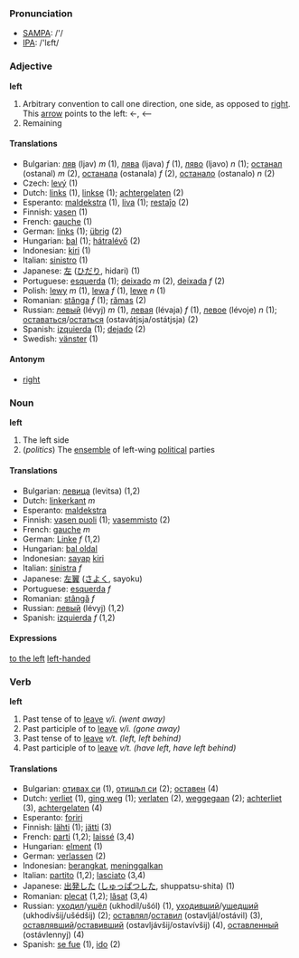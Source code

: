 === Pronunciation ===
*[[w:SAMPA|SAMPA]]: /'/
*[[w:IPA|IPA]]: /'lεft/

=== Adjective ===
'''left'''
# Arbitrary convention to call one direction, one side, as opposed to [[right]]. This [[arrow]] points to the left: &larr;, <--
# Remaining

==== Translations ====

*Bulgarian: [[ляв]] (ljav) ''m'' (1), [[лява]] (ljava) ''f'' (1), [[ляво]] (ljavo) ''n'' (1); [[останал]] (ostanal) ''m'' (2), [[останала]] (ostanala) ''f'' (2), [[останало]] (ostanalo) ''n'' (2)
*Czech: [[levý]] (1)
*Dutch: [[links]] (1), [[linkse]] (1); [[achtergelaten]] (2)
*Esperanto: [[maldekstra]] (1), [[liva]] (1); [[restaĵo]] (2)
*Finnish: [[vasen]] (1)
*French: [[gauche]] (1)
*German: [[links]] (1); [[übrig]] (2)
*Hungarian: [[bal]] (1); [[hátralévő]] (2)
*Indonesian: [[kiri]] (1)
*Italian: [[sinistro]] (1)
*Japanese: [[左]] ([[ひだり]], hidari) (1)
*Portuguese: [[esquerda]] (1); [[deixado]] ''m'' (2), [[deixada]] ''f'' (2)
*Polish: [[lewy]] ''m'' (1), [[lewa]] ''f'' (1), [[lewe]] ''n'' (1)
*Romanian: [[stânga]] ''f'' (1); [[rămas]] (2)
*Russian: [[левый]] (lévyj) ''m'' (1), [[левая]] (lévaja) ''f'' (1), [[левое]] (lévoje) ''n'' (1); [[оставаться]]/[[остаться]] (ostavátjsja/ostátjsja) (2)
*Spanish: [[izquierda]] (1); [[dejado]] (2)
*Swedish: [[vänster]] (1)

==== Antonym ====

*[[right]]

=== Noun ===
'''left'''
# The left side
# (''politics'') The [[ensemble]] of left-wing [[political]] parties

==== Translations ====

*Bulgarian: [[левица]] (levitsa) (1,2)
*Dutch: [[linkerkant]] ''m''
*Esperanto: [[maldekstra]]
*Finnish: [[vasen puoli]] (1); [[vasemmisto]] (2)
*French: [[gauche]] ''m''
*German: [[Linke]] ''f'' (1,2)
*Hungarian: [[bal oldal]]
*Indonesian: [[sayap]] [[kiri]]
*Italian: [[sinistra]] ''f''
*Japanese: [[左翼]] ([[さよく]], sayoku)
*Portuguese: [[esquerda]] ''f''
*Romanian: [[stângă]] ''f''
*Russian: [[левый]] (lévyj) (1,2)
*Spanish: [[izquierda]] ''f'' (1,2)

==== Expressions ====

[[to the left]]
[[left-handed]]

=== Verb ===
'''left'''
#Past tense of to [[leave]] ''v/i. (went away)''
#Past participle of to [[leave]] ''v/i. (gone away)''
#Past tense of to [[leave]] ''v/t. (left, left behind)''
#Past participle of to [[leave]] ''v/t. (have left, have left behind)''

==== Translations ====

*Bulgarian: [[отивам|отивах си]] (1), [[отида|отишъл си]] (2); [[оставям|оставен]] (4)
*Dutch: [[verliet]] (1), [[ging weg]] (1); [[verlaten]] (2), [[weggegaan]] (2); [[achterliet]] (3), [[achtergelaten]] (4)
*Esperanto: [[foriri]]
*Finnish: [[lähteä|lähti]] (1); [[jättää|jätti]] (3)
*French: [[parti]] (1,2); [[laissé]] (3,4)
*Hungarian: [[elmenni|elment]] (1)
*German: [[verlassen]] (2)
*Indonesian: [[angkat|berangkat]], [[tinggal|meninggalkan]]
*Italian: [[partito]] (1,2); [[lasciato]] (3,4)
*Japanese: [[出発]]した ([[しゅっぱつ]]した, shuppatsu-shita) (1)
*Romanian: [[plecat]] (1,2); [[lăsat]] (3,4)
*Russian: [[уходить|уходил]]/[[уйти|ушёл]] (ukhodíl/ušól) (1), [[уходить|уходивший]]/[[уйти|ушедший]] (ukhodívšij/ušédšij) (2); [[оставлять|оставлял]]/[[оставить|оставил]] (ostavljál/ostávil) (3), [[оставлять|оставлявший]]/[[оставить|оставивший]] (ostavljávšij/ostavívšij) (4), [[оставить|оставленный]] (ostávlennyj) (4)
*Spanish: [[irse|se fue]] (1), [[ir|ido]] (2)
